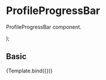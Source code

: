 
<Meta
  title="Components/Content/ProfileProgressBar"
  component={ProfileProgressBar}
/>

# ProfileProgressBar

ProfileProgressBar component.

<Props of={ProfileProgressBar} />

  <ProfileProgressBar
    progress={args.progress}
    bgColor={args.bgColor}
    progressColor={args.progressColor}
    level={args.level}
    points={args.points}
    textColor={args.textColor}
  />
);

## Basic

<Canvas>
  <Story
    name="Basic"
    args={{
      progress: 'Percentage completed',
    }}
    argTypes={{
      progress: { control: { type: 'number', min: 0, max: 100, step: 1 } },
      level: { control: { type: 'number', min: 0 } },
      points: { control: { type: 'number' } },
    }}
  >
    {Template.bind({})}
  </Story>
</Canvas>

<ArgsTable story="Basic" />
